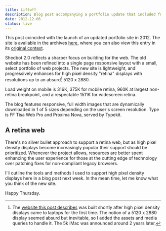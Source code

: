 ```yaml
---
title: Liftoff
description: Blog post accompanying a portfolio update that included future-looking support for 5k displays 2 years before they existed.
date: 2012-12-06
status: live
---
```



<Note>

This post coincided with the launch of an updated portfolio site in 2012. The site is available in the archives [here](https://2012.bradcerasani.me), where you can also view this entry in its [original context](https://2012.bradcerasani.me/blog).

</Note>

Shedbot 2.0 reflects a sharper focus on building for the web. The old website has been refined into a single page responsive layout with a small, select portfolio of web projects. The new site is lightweight, and progressively enhances for high pixel density "retina" displays with resolutions up to an absurd[^1] 5120 x 2880.

<PostImage
  src="./moon.jpg"
  caption='Moon over Kenora, Ontario – 10" f4.7 Newtonian telescope, Canon 7D'
  size="large"
  loading="eager"
/>

Load weight on mobile is 316K, 375K for mobile retina, 960K at largest non-retina breakpoint, and a respectable 1511K for widescreen retina.

The blog features responsive, full width images that are dynamically downloaded in 1 of 5 sizes depending on the user's screen resolution. Type is FF Tisa Web Pro and Proxima Nova, served by Typekit.

## A retina web

There's no silver bullet approach to support a retina web, but as high pixel density displays become increasingly popular their support should be prioritized. Whenever the project allows, resources are better spent enhancing the user experience for those at the cutting edge of technology over patching fixes for non-compliant legacy browsers.

I'll outline the tools and methods I used to support high pixel density displays here in a blog post next week. In the mean time, let me know what you think of the new site.

Happy Thursday.

[^1]: The [website this post describes](https://2012.bradcerasani.me) was built shortly after high pixel density displays came to laptops for the first time. The notion of a 5120 x 2880 display seemed absurd but inevitable, so I added the assets and media queries to handle it. The 5k iMac was announced around 2 years later.
